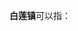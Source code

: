 '''白莲镇'''可以指：
{{PRC admin/disambig|35/04/28/103/000|42/11/25/106/000|43/04/24/112/000}}
{{disambig|cat=三字中国镇名消歧义}}